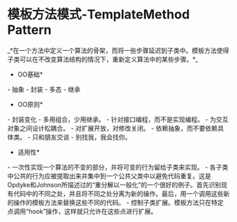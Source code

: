 = 模板方法模式-TemplateMethod Pattern =
_*在一个方法中定义一个算法的骨架，而将一些步骤延迟到子类中。模板方法使得子类可以在不改变算法结构的情况下，重新定义算法中的某些步骤。*_

{{http:pic/templatemethod.png}}

*OO基础*
- 抽象
- 封装
- 多态
- 继承

*OO原则*
- 封装变化
- 多用组合，少用继承。
- 针对接口编程，而不是实现编程。
- 为交互对象之间设计松耦合。
- 对扩展开放，对修改关闭。
- 依赖抽象，而不要依赖具体类。
- 只和朋友交谈
- 别找我，我会找你。

*适用性*
- 一次性实现一个算法的不变的部分，并将可变的行为留给子类来实现。
- 各子类中公共的行为应被提取出来并集中到一个公共父类中以避免代码重复。这是Opdyke和Johnson所描述过的“重分解以一般化”的一个很好的例子。首先识别现有代码中的不同之处，并且将不同之处分离为新的操作。最后，用一个调用这些新的操作的模板方法来替换这些不同的代码。
- 控制子类扩展。模板方法只在特定点调用“hook”操作，这样就只允许在这些点进行扩展。

